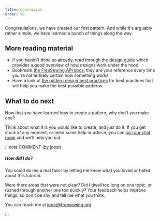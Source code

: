 ```yaml
---
title: Conclusion
order: 90
---
```


Congratulations, we have created our first pattern. And while it's arguably
rather simple, we have learned a bunch of things along the way.

## More reading material

- If you haven't done so already, read through [the design
  guide](/guides/designs/) which provides a good overview of how designs work
  under the hood
- Bookmark [the FreeSewing API docs](/reference/api/), they are your reference
  every time you're not entirely certain how something works
- Have a look at [the pattern design best practices](/guides/best-practices/) for best practices
  that will help you make the best possible patterns

## What to do next

Now that you have learned how to create a pattern, why don't you make one?

Think about what it is you would like to create, and just do it. If you get
stuck at any moment, or need some help or advice, you can [join our chat
room](https://discord.freesewing.org/) and we'll help you out.

:::note COMMENT (by joost)
##### How did I do?

You could do me a real favor by letting me know what you loved or hated about
this tutorial.

Were there areas that were not clear? Did I dwell too long on one topic, or
rushed through another one too quickly?  Your feedback helps improve things,
so don't be shy and tell me what you think.

You can reach me at joost@freesewing.org

:::
